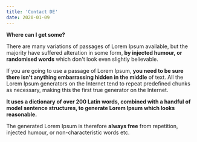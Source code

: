 ```yaml
---
title: 'Contact DE'
date: 2020-01-09
---
```


**Where can I get some?**


There are many variations of passages of Lorem Ipsum available, but the majority have suffered alteration in some form, **by injected humour, or randomised words** which don't look even slightly believable.

If you are going to use a passage of Lorem Ipsum, **you need to be sure there isn't anything embarrassing hidden in the middle** of text. All the Lorem Ipsum generators on the Internet tend to repeat predefined chunks as necessary, making this the first true generator on the Internet.

**It uses a dictionary of over 200 Latin words, combined with a handful of model sentence structures, to generate Lorem Ipsum which looks reasonable.**

The generated Lorem Ipsum is therefore **always free** from repetition, injected humour, or non-characteristic words etc.